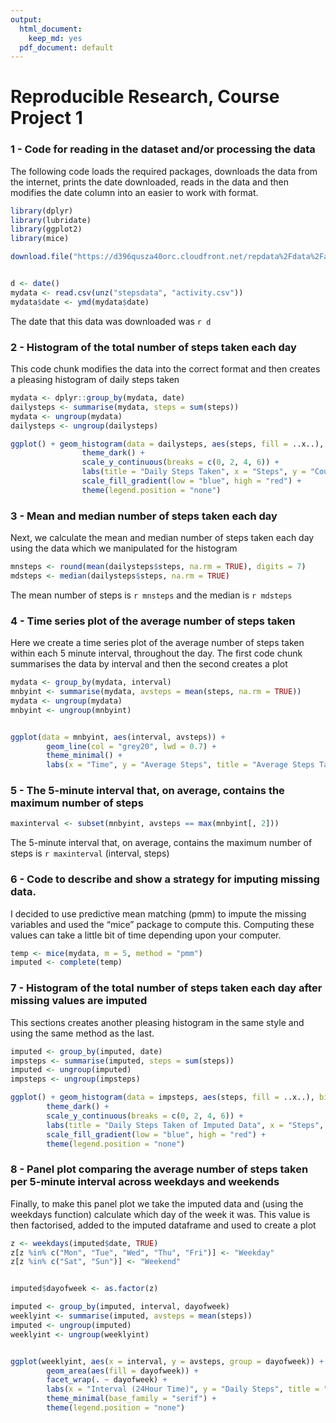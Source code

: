 ```yaml
---
output:
  html_document: 
    keep_md: yes
  pdf_document: default
---
```

Reproducible Research, Course Project 1
=========================================
        

### 1 - Code for reading in the dataset and/or processing the data

The following code loads the required packages, downloads the data from the internet, prints the date downloaded, reads in the data and then modifies the date column into an easier to work with format.

```r
library(dplyr)
library(lubridate)
library(ggplot2)
library(mice)

download.file("https://d396qusza40orc.cloudfront.net/repdata%2Fdata%2Factivity.zip", destfile = "stepsdata")


d <- date()
mydata <- read.csv(unz("stepsdata", "activity.csv"))
mydata$date <- ymd(mydata$date)
```
The date that this data was downloaded was `r d`


### 2 - Histogram of the total number of steps taken each day

This code chunk modifies the data into the correct format and then creates a pleasing histogram of daily steps taken 

```r
mydata <- dplyr::group_by(mydata, date)
dailysteps <- summarise(mydata, steps = sum(steps))
mydata <- ungroup(mydata)
dailysteps <- ungroup(dailysteps)

ggplot() + geom_histogram(data = dailysteps, aes(steps, fill = ..x..), bins = 20) +
                theme_dark() +
                scale_y_continuous(breaks = c(0, 2, 4, 6)) +
                labs(title = "Daily Steps Taken", x = "Steps", y = "Count") + 
                scale_fill_gradient(low = "blue", high = "red") + 
                theme(legend.position = "none")
```


### 3 - Mean and median number of steps taken each day

Next, we calculate the mean and median number of steps taken each day using the data which we manipulated for the histogram

```r
mnsteps <- round(mean(dailysteps$steps, na.rm = TRUE), digits = 7)
mdsteps <- median(dailysteps$steps, na.rm = TRUE)
```
The mean number of steps is `r mnsteps` and the median is `r mdsteps`


### 4 - Time series plot of the average number of steps taken

Here we create a time series plot of the average number of steps taken within each 5 minute interval, throughout the day. The first code chunk summarises the data by interval and then the second creates a plot

```r
mydata <- group_by(mydata, interval)
mnbyint <- summarise(mydata, avsteps = mean(steps, na.rm = TRUE))
mydata <- ungroup(mydata)
mnbyint <- ungroup(mnbyint)


ggplot(data = mnbyint, aes(interval, avsteps)) + 
        geom_line(col = "grey20", lwd = 0.7) + 
        theme_minimal() + 
        labs(x = "Time", y = "Average Steps", title = "Average Steps Taken Throughout the Day")
```


### 5 - The 5-minute interval that, on average, contains the maximum number of steps

```r
maxinterval <- subset(mnbyint, avsteps == max(mnbyint[, 2]))
```
The 5-minute interval that, on average, contains the maximum number of steps is `r maxinterval` (interval, steps)


### 6 - Code to describe and show a strategy for imputing missing data.
I decided to use predictive mean matching (pmm) to impute the missing variables and used the "mice" package to compute this. Computing these values can take a little bit of time depending upon your computer.
```r
temp <- mice(mydata, m = 5, method = "pmm")
imputed <- complete(temp)
```


### 7 - Histogram of the total number of steps taken each day after missing values are imputed
This sections creates another pleasing histogram in the same style and using the same method as the last.
```r
imputed <- group_by(imputed, date)
impsteps <- summarise(imputed, steps = sum(steps))
imputed <- ungroup(imputed)
impsteps <- ungroup(impsteps)

ggplot() + geom_histogram(data = impsteps, aes(steps, fill = ..x..), bins = 20) +
        theme_dark() +
        scale_y_continuous(breaks = c(0, 2, 4, 6)) +
        labs(title = "Daily Steps Taken of Imputed Data", x = "Steps", y = "Count") + 
        scale_fill_gradient(low = "blue", high = "red") + 
        theme(legend.position = "none")
```


### 8 - Panel plot comparing the average number of steps taken per 5-minute interval across weekdays and weekends

Finally, to make this panel plot we take the imputed data and (using the weekdays function) calculate which day of the week it was. This value is then factorised, added to the imputed dataframe and used to create a plot
```r
z <- weekdays(imputed$date, TRUE)
z[z %in% c("Mon", "Tue", "Wed", "Thu", "Fri")] <- "Weekday"
z[z %in% c("Sat", "Sun")] <- "Weekend"


imputed$dayofweek <- as.factor(z)

imputed <- group_by(imputed, interval, dayofweek)
weeklyint <- summarise(imputed, avsteps = mean(steps))
imputed <- ungroup(imputed)
weeklyint <- ungroup(weeklyint)


ggplot(weeklyint, aes(x = interval, y = avsteps, group = dayofweek)) +
        geom_area(aes(fill = dayofweek)) + 
        facet_wrap(. ~ dayofweek) + 
        labs(x = "Interval (24Hour Time)", y = "Daily Steps", title = "Daily Steps by Weekday and Weekend") +
        theme_minimal(base_family = "serif") + 
        theme(legend.position = "none")
```


